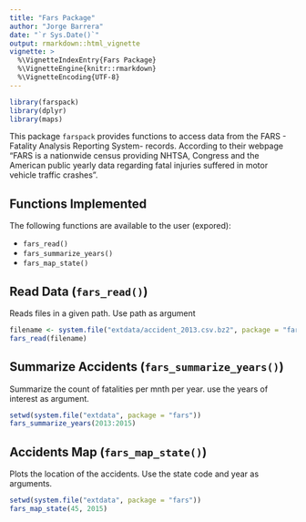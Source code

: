 ```yaml
---
title: "Fars Package"
author: "Jorge Barrera"
date: "`r Sys.Date()`"
output: rmarkdown::html_vignette
vignette: >
  %\VignetteIndexEntry{Fars Package}
  %\VignetteEngine{knitr::rmarkdown}
  %\VignetteEncoding{UTF-8}
---
```



```r
library(farspack)
library(dplyr)
library(maps)
```

This package `farspack` provides functions to access data from the FARS - Fatality Analysis Reporting System- records. According to their webpage "FARS is a nationwide census providing NHTSA, Congress and the American public yearly data regarding fatal injuries suffered in motor vehicle traffic crashes".

## Functions Implemented

The following functions are available to the user (expored):

- `fars_read()`
- `fars_summarize_years()`
- `fars_map_state()`


## Read Data (`fars_read()`)
Reads files in a given path. Use path as argument
```r
filename <- system.file("extdata/accident_2013.csv.bz2", package = "fars")
fars_read(filename)
```

## Summarize Accidents (`fars_summarize_years()`)
Summarize the count of fatalities per mnth per year. use the years of interest as argument.

```r
setwd(system.file("extdata", package = "fars"))
fars_summarize_years(2013:2015)
```


## Accidents Map (`fars_map_state()`)
Plots the location of the accidents. Use the state code and year as arguments.

```r
setwd(system.file("extdata", package = "fars"))
fars_map_state(45, 2015)
```

